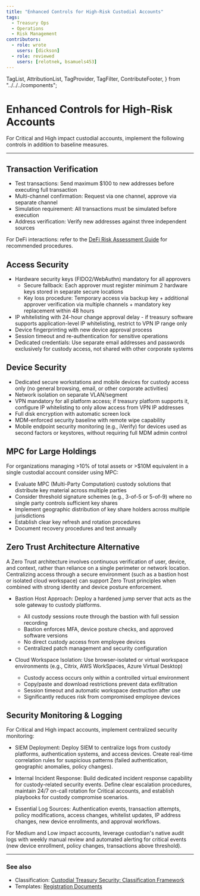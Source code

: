 ```yaml
---
title: "Enhanced Controls for High-Risk Custodial Accounts"
tags:
  - Treasury Ops
  - Operations
  - Risk Management
contributors:
  - role: wrote
    users: [dickson]
  - role: reviewed
    users: [relotnek, bsamuels453]
---
```


  TagList,
  AttributionList,
  TagProvider,
  TagFilter,
  ContributeFooter,
} from "../../../components";

<TagProvider>
<TagFilter />

# Enhanced Controls for High-Risk Accounts

<TagList tags={frontmatter.tags} />
<AttributionList contributors={frontmatter.contributors} />

For Critical and High impact custodial accounts, implement the following controls in addition to baseline measures.

---

## Transaction Verification

- Test transactions: Send maximum $100 to new addresses before executing full transaction
- Multi-channel confirmation: Request via one channel, approve via separate channel
- Simulation requirement: All transactions must be simulated before execution
- Address verification: Verify new addresses against three independent sources

For DeFi interactions: refer to the [DeFi Risk Assessment Guide](https://entethalliance.org/specs/defi-risks/v1/) for recommended procedures.

## Access Security

- Hardware security keys (FIDO2/WebAuthn) mandatory for all approvers
  - Secure fallback: Each approver must register minimum 2 hardware keys stored in separate secure locations
  - Key loss procedure: Temporary access via backup key + additional approver verification via multiple channels + mandatory key replacement within 48 hours
- IP whitelisting with 24-hour change approval delay - if treasury software supports application-level IP whitelisting, restrict to VPN IP range only
- Device fingerprinting with new device approval process
- Session timeout and re-authentication for sensitive operations
- Dedicated credentials: Use separate email addresses and passwords exclusively for custody access, not shared with other corporate systems

## Device Security

- Dedicated secure workstations and mobile devices for custody access only (no general browsing, email, or other corporate activities)
- Network isolation on separate VLAN/segment
- VPN mandatory for all platform access; if treasury platform supports it, configure IP whitelisting to only allow access from VPN IP addresses
- Full disk encryption with automatic screen lock
- MDM-enforced security baseline with remote wipe capability
- Mobile endpoint security monitoring (e.g., iVerify) for devices used as second factors or keystores, without requiring full MDM admin control

## MPC for Large Holdings

For organizations managing >10% of total assets or >$10M equivalent in a single custodial account consider using MPC:

- Evaluate MPC (Multi-Party Computation) custody solutions that distribute key material across multiple parties
- Consider threshold signature schemes (e.g., 3-of-5 or 5-of-9) where no single party controls sufficient key shares
- Implement geographic distribution of key share holders across multiple jurisdictions
- Establish clear key refresh and rotation procedures
- Document recovery procedures and test annually

## Zero Trust Architecture Alternative

A Zero Trust architecture involves continuous verification of user, device, and context, rather than reliance on a single perimeter or network location. Centralizing access through a secure environment (such as a bastion host or isolated cloud workspace) can support Zero Trust principles when combined with strong identity and device posture enforcement.

- Bastion Host Approach: Deploy a hardened jump server that acts as the sole gateway to custody platforms.
  - All custody sessions route through the bastion with full session recording
  - Bastion enforces MFA, device posture checks, and approved software versions
  - No direct custody access from employee devices
  - Centralized patch management and security configuration
  
- Cloud Workspace Isolation: Use browser-isolated or virtual workspace environments (e.g., Citrix, AWS WorkSpaces, Azure Virtual Desktop)
  - Custody access occurs only within a controlled virtual environment
  - Copy/paste and download restrictions prevent data exfiltration
  - Session timeout and automatic workspace destruction after use
  - Significantly reduces risk from compromised employee devices

## Security Monitoring & Logging

For Critical and High impact accounts, implement centralized security monitoring:

- SIEM Deployment: Deploy SIEM to centralize logs from custody platforms, authentication systems, and access devices. Create real-time correlation rules for suspicious patterns (failed authentication, geographic anomalies, policy changes).

- Internal Incident Response: Build dedicated incident response capability for custody-related security events. Define clear escalation procedures, maintain 24/7 on-call rotation for Critical accounts, and establish playbooks for custody compromise scenarios.

- Essential Log Sources: Authentication events, transaction attempts, policy modifications, access changes, whitelist updates, IP address changes, new device enrollments, and approval workflows.

For Medium and Low impact accounts, leverage custodian's native audit logs with weekly manual review and automated alerting for critical events (new device enrollment, policy changes, transactions above threshold).

---

### See also

- Classification: [Custodial Treasury Security: Classification Framework](./classification)
- Templates: [Registration Documents](./registration-documents)

</TagProvider>
<ContributeFooter />


